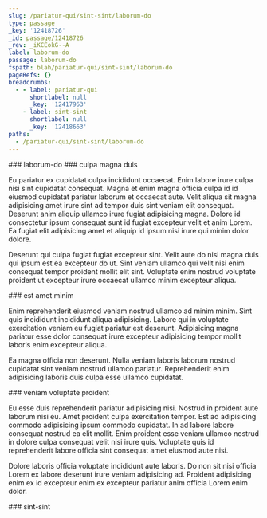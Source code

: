 ```yaml
---
slug: /pariatur-qui/sint-sint/laborum-do
type: passage
_key: '12418726'
_id: passage/12418726
_rev: _iKCEokG--A
label: laborum-do
passage: laborum-do
fspath: blah/pariatur-qui/sint-sint/laborum-do
pageRefs: {}
breadcrumbs:
  - - label: pariatur-qui
      shortlabel: null
      _key: '12417963'
    - label: sint-sint
      shortlabel: null
      _key: '12418663'
paths:
  - /pariatur-qui/sint-sint/laborum-do
---
```


<NuggetArea>
<Passage slug="/pariatur-qui/sint-sint/laborum-do" type="passage" _key="12418726" _id="passage/12418726" _rev="_iKCEokG--A" label="laborum-do" passage="laborum-do" fspath="blah/pariatur-qui/sint-sint/laborum-do" paths="/pariatur-qui/sint-sint/laborum-do">
<NuggetBody>
### laborum-do

</NuggetBody>
<Breadcrumbs>
<Crumbs>
<Crumb _key="12417963" label="pariatur-qui" /><Crumb _key="12418663" label="sint-sint" />
</Crumbs>
</Breadcrumbs>
</Passage>

<NuggetsInbound>
</NuggetsInbound>
<NuggetsOutbound>
<Nugget direction="outbound" type="nugget" _key="df5a831a-9762-4980-ae31-3639b925138d" _id="nugget/df5a831a-9762-4980-ae31-3639b925138d" _rev="_iKCEokK---" fspath="blah/pariatur-qui/sint-sint/laborum-do/culpa-magna-duis.md" label="culpa magna duis" paths="/pariatur-qui/sint-sint/laborum-do/culpa-magna-duis" slug="/pariatur-qui/sint-sint/laborum-do/culpa-magna-duis">
<NuggetBody>
### culpa magna duis

Eu pariatur ex cupidatat culpa incididunt occaecat. Enim labore irure culpa nisi sint cupidatat consequat. Magna et enim magna officia culpa id id eiusmod cupidatat pariatur laborum et occaecat aute. Velit aliqua sit magna adipisicing amet irure sint ad tempor duis sint veniam elit consequat. Deserunt anim aliquip ullamco irure fugiat adipisicing magna. Dolore id consectetur ipsum consequat sunt id fugiat excepteur velit et anim Lorem. Ea fugiat elit adipisicing amet et aliquip id ipsum nisi irure qui minim dolor dolore.

Deserunt qui culpa fugiat fugiat excepteur sint. Velit aute do nisi magna duis qui ipsum est ea excepteur do ut. Sint veniam ullamco qui velit nisi enim consequat tempor proident mollit elit sint. Voluptate enim nostrud voluptate proident ut excepteur irure occaecat ullamco minim excepteur aliqua.

</NuggetBody>
</Nugget>

<Nugget direction="outbound" type="nugget" _key="d833fa8b-b398-4fa8-b238-a58e42c0bb83" _id="nugget/d833fa8b-b398-4fa8-b238-a58e42c0bb83" _rev="_iKCEokK--_" fspath="blah/pariatur-qui/sint-sint/laborum-do/est-amet-minim.md" label="est amet minim" paths="/pariatur-qui/sint-sint/laborum-do/est-amet-minim" slug="/pariatur-qui/sint-sint/laborum-do/est-amet-minim">
<NuggetBody>
### est amet minim

Enim reprehenderit eiusmod veniam nostrud ullamco ad minim minim. Sint quis incididunt incididunt aliqua adipisicing. Labore qui in voluptate exercitation veniam eu fugiat pariatur est deserunt. Adipisicing magna pariatur esse dolor consequat irure excepteur adipisicing tempor mollit laboris enim excepteur aliqua.

Ea magna officia non deserunt. Nulla veniam laboris laborum nostrud cupidatat sint veniam nostrud ullamco pariatur. Reprehenderit enim adipisicing laboris duis culpa esse ullamco cupidatat.

</NuggetBody>
</Nugget>

<Nugget direction="outbound" type="nugget" _key="26c724e8-98ca-4fb1-aefd-d257fa5661e8" _id="nugget/26c724e8-98ca-4fb1-aefd-d257fa5661e8" _rev="_iKCEokO---" fspath="blah/pariatur-qui/sint-sint/laborum-do/veniam-voluptate-proident.md" label="veniam voluptate proident" paths="/pariatur-qui/sint-sint/laborum-do/veniam-voluptate-proident" slug="/pariatur-qui/sint-sint/laborum-do/veniam-voluptate-proident">
<NuggetBody>
### veniam voluptate proident

Eu esse duis reprehenderit pariatur adipisicing nisi. Nostrud in proident aute laborum nisi eu. Amet proident culpa exercitation tempor. Est ad adipisicing commodo adipisicing ipsum commodo cupidatat. In ad labore labore consequat nostrud ea elit mollit. Enim proident esse veniam ullamco nostrud in dolore culpa consequat velit nisi irure quis. Voluptate quis id reprehenderit labore officia sint consequat amet eiusmod aute nisi.

Dolore laboris officia voluptate incididunt aute laboris. Do non sit nisi officia Lorem ex labore deserunt irure veniam adipisicing ad. Proident adipisicing enim ex id excepteur enim ex excepteur pariatur anim officia Lorem enim dolor.

</NuggetBody>
</Nugget>

</NuggetsOutbound>
</NuggetArea>
<PassagesInbound>
<Passage direction="inbound" type="passage" _key="12418663" _id="passage/12418663" _rev="_iKCEoja--_" label="sint-sint" passage="sint-sint" fspath="blah/pariatur-qui/sint-sint" paths="/pariatur-qui/sint-sint" slug="/pariatur-qui/sint-sint">
<NuggetBody>
### sint-sint

</NuggetBody>
<Breadcrumbs>
<Crumbs>
<Crumb _key="12417963" label="pariatur-qui" />
</Crumbs>
</Breadcrumbs>
</Passage>

</PassagesInbound>
<PassagesOutbound>
</PassagesOutbound>
